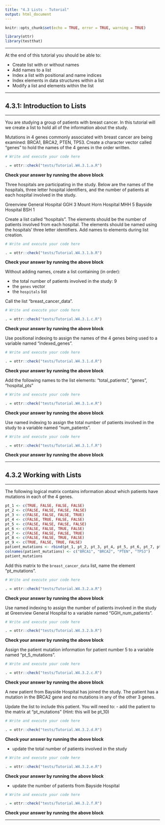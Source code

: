 ```yaml
---
title: "4.3 Lists - Tutorial"
output: html_document
---
```


```r
knitr::opts_chunk$set(echo = TRUE, error = TRUE, warning = TRUE)

library(ottr)
library(testthat)
```

---

At the end of this tutorial you should be able to:

* Create list with or without names
* Add names to a list
* Index a list with positional and name indices
* Index elements in data structures within a list
* Modify a list and elements within the list

---

## 4.3.1: Introduction to Lists

---

You are studying a group of patients with breast cancer. In this tutorial will we create a list to hold all of the information about the study.

Mutations in 4 genes commonly associated with breast cancer are being examined: BRCA1, BRCA2, PTEN, TP53. Create a character vector called "genes" to hold the names of the 4 genes in the order written.
```r
# Write and execute your code here

```

```r
. = ottr::check("tests/Tutorial.W4.3.1.a.R")
```
**Check your answer by running the above block** 

Three hospitals are participating in the study. Below are the names of the hospitals, three letter hospital identifiers, and the number of patients at each hospital involved in the study.

Greenview General Hospital  GGH     3
Mount Horn Hospital         MHH     5
Bayside Hospital            BSH     1

Create a list called "hospitals". The elements should be the number of patients involved from each hospital. The elements should be named using the hospitals' three letter identifiers. Add names to elements during list creation.
```r
# Write and execute your code here

```

```r
. = ottr::check("tests/Tutorial.W4.3.1.b.R")
```
**Check your answer by running the above block** 

Without adding names, create a list containing (in order):

- the total number of patients involved in the study: 9
- the `genes` vector
- the `hospitals` list

Call the list "breast_cancer_data".
```r
# Write and execute your code here

```

```r
. = ottr::check("tests/Tutorial.W4.3.1.c.R")
```
**Check your answer by running the above block** 

Use positional indexing to assign the names of the 4 genes being used to a variable named "indexed_genes".
```r
# Write and execute your code here

```

```r
. = ottr::check("tests/Tutorial.W4.3.1.d.R")
```
**Check your answer by running the above block** 

Add the following names to the list elements: "total_patients", "genes", "hospital_pts"
```r
# Write and execute your code here

```

```r
. = ottr::check("tests/Tutorial.W4.3.1.e.R")
```
**Check your answer by running the above block** 

Use named indexing to assign the total number of patients involved in the study to a variable named "num_patients".
```r
# Write and execute your code here

```

```r
. = ottr::check("tests/Tutorial.W4.3.1.f.R")
```
**Check your answer by running the above block** 

---

## 4.3.2 Working with Lists

---

The following logical matrix contains information about which patients have mutations in each of the 4 genes.

```r
pt_1 <- c(TRUE, FALSE, FALSE, FALSE)
pt_2 <- c(FALSE, FALSE, FALSE, FALSE)
pt_3 <- c(FALSE, FALSE, FALSE, TRUE)
pt_4 <- c(FALSE, TRUE, FALSE, FALSE)
pt_5 <- c(FALSE, FALSE, FALSE, FALSE)
pt_6 <- c(FALSE, FALSE, TRUE, FALSE)
pt_7 <- c(FALSE, FALSE, FALSE, TRUE)
pt_8 <- c(FALSE, FALSE, TRUE, FALSE)
pt_9 <- c(TRUE, FALSE, TRUE, FALSE)
patient_mutations <- rbind(pt_1, pt_2, pt_3, pt_4, pt_5, pt_6, pt_7, pt_8, pt_9)
colnames(patient_mutations) <- c("BRCA1", "BRCA2", "PTEN", "TP53")
patient_mutations
```

Add this matrix to the `breast_cancer_data` list, name the element "pt_mutations".
```r
# Write and execute your code here

```

```r
. = ottr::check("tests/Tutorial.W4.3.2.a.R")
```
**Check your answer by running the above block** 

Use named indexing to assign the number of patients involved in the study at Greenview General Hospital to a variable named "GGH_num_patients".
```r
# Write and execute your code here

```

```r
. = ottr::check("tests/Tutorial.W4.3.2.b.R")
```
**Check your answer by running the above block** 

Assign the patient mutation information for patient number 5 to a variable named "pt_5_mutations".
```r
# Write and execute your code here

```

```r
. = ottr::check("tests/Tutorial.W4.3.2.c.R")
```
**Check your answer by running the above block** 

A new patient from Bayside Hospital has joined the study. The patient has a mutation in the BRCA2 gene and no mutations in any of the other 3 genes.

Update the list to include this patient. You will need to:
- add the patient to the matrix at "pt_mutations" (Hint: this will be pt_10)
```r
# Write and execute your code here

```

```r
. = ottr::check("tests/Tutorial.W4.3.2.d.R")
```
**Check your answer by running the above block** 

- update the total number of patients involved in the study
```r
# Write and execute your code here

```

```r
. = ottr::check("tests/Tutorial.W4.3.2.e.R")
```
**Check your answer by running the above block** 

- update the number of patients from Bayside Hospital
```r
# Write and execute your code here

```

```r
. = ottr::check("tests/Tutorial.W4.3.2.f.R")
```
**Check your answer by running the above block** 

---